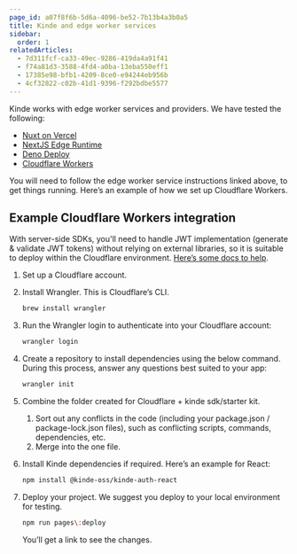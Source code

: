 ```yaml
---
page_id: a07f8f6b-5d6a-4096-be52-7b13b4a3b0a5
title: Kinde and edge worker services
sidebar:
  order: 1
relatedArticles:
  - 7d311fcf-ca33-49ec-9286-419da4a91f41
  - f74a81d3-3588-4fd4-a0ba-13eba550eff1
  - 17385e98-bfb1-4209-8ce0-e94244eb956b
  - 4cf32822-c02b-41d1-9396-f292bdbe5577
---
```


Kinde works with edge worker services and providers. We have tested the following:

- [Nuxt on Vercel](https://vercel.com/docs/frameworks/nuxt#edge-functions)
- [NextJS Edge Runtime](https://nextjs.org/docs/pages/api-reference/edge)
- [Deno Deploy](https://deno.com/deploy)
- [Cloudflare Workers](https://workers.cloudflare.com/)

You will need to follow the edge worker service instructions linked above, to get things running. Here’s an example of how we set up Cloudflare Workers.

## Example Cloudflare Workers integration

<Aside>

With server-side SDKs, you'll need to handle JWT implementation (generate & validate JWT tokens) without relying on external libraries, so it is suitable to deploy within the Cloudflare environment. [Here’s some docs to help](https://github.com/tsndr/cloudflare-worker-jwt).

</Aside>

1. Set up a Cloudflare account.
2. Install Wrangler. This is Cloudflare’s CLI.

   ```bash
   brew install wrangler
   ```

3. Run the Wrangler login to authenticate into your Cloudflare account:

   ```bash
   wrangler login
   ```

4. Create a repository to install dependencies using the below command. During this process, answer any questions best suited to your app:

   ```bash
   wrangler init
   ```

5. Combine the folder created for Cloudflare + kinde sdk/starter kit.
   1. Sort out any conflicts in the code (including your package.json / package-lock.json files), such as conflicting scripts, commands, dependencies, etc.
   2. Merge into the one file.
6. Install Kinde dependencies if required. Here’s an example for React:

   ```bash
   npm install @kinde-oss/kinde-auth-react
   ```

7. Deploy your project. We suggest you deploy to your local environment for testing.

   ```bash
   npm run pages\:deploy
   ```

   You’ll get a link to see the changes.
